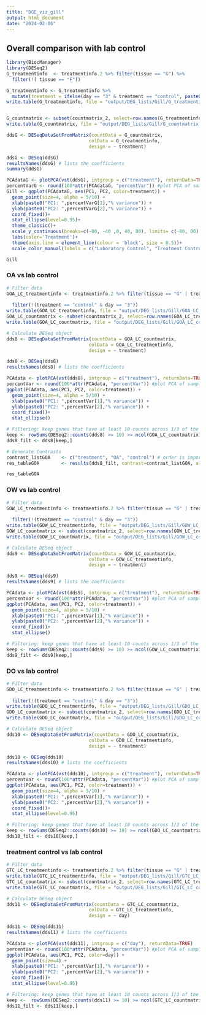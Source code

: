 ```yaml
---
title: "DGE_viz_gill"
output: html_document
date: "2024-02-06"
---
```


## Overall comparison with lab control
```r
library(BiocManager)
library(DESeq2)
G_treatmentinfo  <- treatmentinfo.2 %>% filter(tissue == "G") %>%
  filter(!( tissue == "F"))

G_treatmentinfo <- G_treatmentinfo %>%
  mutate(treatment = ifelse(day == "3" & treatment == "control", paste0(treatment, "_3"), treatment))
write.table(G_treatmentinfo, file = "output/DEG_lists/Gill/G_treatmentinfo.csv", row.names = FALSE)


G_countmatrix <- subset(countmatrix_2, select=row.names(G_treatmentinfo))
write.table(G_countmatrix, file = "output/DEG_lists/Gill/G_countmatrix.csv", row.names = FALSE)

ddsG <- DESeqDataSetFromMatrix(countData = G_countmatrix,
                              colData = G_treatmentinfo,
                              design = ~ treatment)

ddsG <- DESeq(ddsG)
resultsNames(ddsG) # lists the coefficients
summary(ddsG)

PCAdataG <- plotPCA(vst(ddsG), intgroup = c("treatment"), returnData=TRUE)
percentVarG <- round(100*attr(PCAdataG, "percentVar")) #plot PCA of samples with all data
Gill <- ggplot(PCAdataG, aes(PC1, PC2, color=treatment)) + 
  geom_point(size=4, alpha = 5/10) +
  xlab(paste0("PC1: ",percentVarG[1],"% variance")) +
  ylab(paste0("PC2: ",percentVarG[2],"% variance")) + 
  coord_fixed()+
  stat_ellipse(level=0.95)+
  theme_classic()+
  scale_y_continuous(breaks=c(-80, -40 ,0, 40, 80), limits= c(-80, 80))+
  labs(color='Treatment')+ 
  theme(axis.line = element_line(colour = 'black', size = 0.5))+
  scale_color_manual(labels = c("Laboratory Control", "Treatment Control", "Hypoxia", "Ocean Acidification", "Ocean Warming"), values = c("blue", "lightblue", "purple","green", "red"))

Gill
```

### OA vs lab control
```r

# Filter data
GOA_LC_treatmentinfo <- treatmentinfo.2 %>% filter(tissue == "G" | treatment == "control" | treatment == "OA") %>% filter(!(tissue == "F" | treatment == "OW" | treatment == "DO"))
                                                                                     GOA_LC_treatmentinfo <- GOA_LC_treatmentinfo %>%
  filter(!(treatment == "control" & day == "3")) 
write.table(GOA_LC_treatmentinfo, file = "output/DEG_lists/Gill/GOA_LC_treatmentinfo.csv", row.names = FALSE)                                                                                                      
GOA_LC_countmatrix <- subset(countmatrix_2, select=row.names(GOA_LC_treatmentinfo))
write.table(GOA_LC_countmatrix, file = "output/DEG_lists/Gill/GOA_LC_countmatrix.csv", row.names = FALSE)         

# Calculate DESeq object
dds8 <- DESeqDataSetFromMatrix(countData = GOA_LC_countmatrix,
                              colData = GOA_LC_treatmentinfo,
                              design = ~ treatment)

dds8 <- DESeq(dds8)
resultsNames(dds8) # lists the coefficients

PCAdata <- plotPCA(vst(dds8), intgroup = c("treatment"), returnData=TRUE)
percentVar <- round(100*attr(PCAdata, "percentVar")) #plot PCA of samples with all data
ggplot(PCAdata, aes(PC1, PC2, color=treatment)) + 
  geom_point(size=4, alpha = 5/10) +
  xlab(paste0("PC1: ",percentVar[1],"% variance")) +
  ylab(paste0("PC2: ",percentVar[2],"% variance")) + 
  coord_fixed()+
  stat_ellipse()

# Filtering: keep genes that have at least 10 counts across 1/3 of the samples - https://support.bioconductor.org/p/110307/
keep <- rowSums(DESeq2::counts(dds8) >= 10) >= ncol(GOA_LC_countmatrix)/3
dds8_filt <- dds8[keep,]

# Generate Contrasts
contrast_listGOA    <- c("treatment", "OA", "control") # order is important: factor, treatment group, control
res_tableGOA        <- results(dds8_filt, contrast=contrast_listGOA, alpha = 0.05)

res_tableGOA

```

### OW vs lab control
```r

# Filter data
GOW_LC_treatmentinfo <- treatmentinfo.2 %>% filter(tissue == "G" | treatment == "control" | treatment == "OW") %>% filter(!(tissue == "F" | treatment == "OA" | treatment == "DO"))
                                                                                                    GOW_LC_treatmentinfo <- GOW_LC_treatmentinfo %>%
  filter(!(treatment == "control" & day == "3")) 
write.table(GOW_LC_treatmentinfo, file = "output/DEG_lists/Gill/GOW_LC_treatmentinfo.csv", row.names = FALSE)                                                                                                              
GOW_LC_countmatrix <- subset(countmatrix_2, select=row.names(GOW_LC_treatmentinfo))
write.table(GOW_LC_countmatrix, file = "output/DEG_lists/Gill/GOW_LC_countmatrix.csv", row.names = FALSE)           

# Calculate DESeq object
dds9 <- DESeqDataSetFromMatrix(countData = GOW_LC_countmatrix,
                              colData = GOW_LC_treatmentinfo,
                              design = ~ treatment)

dds9 <- DESeq(dds9)
resultsNames(dds9) # lists the coefficients

PCAdata <- plotPCA(vst(dds9), intgroup = c("treatment"), returnData=TRUE)
percentVar <- round(100*attr(PCAdata, "percentVar")) #plot PCA of samples with all data
ggplot(PCAdata, aes(PC1, PC2, color=treatment)) + 
  geom_point(size=4, alpha = 5/10) +
  xlab(paste0("PC1: ",percentVar[1],"% variance")) +
  ylab(paste0("PC2: ",percentVar[2],"% variance")) + 
  coord_fixed()+
  stat_ellipse()

# Filtering: keep genes that have at least 10 counts across 1/3 of the samples - https://support.bioconductor.org/p/110307/
keep <- rowSums(DESeq2::counts(dds9) >= 10) >= ncol(GOW_LC_countmatrix)/3
dds9_filt <- dds9[keep,]

```
### DO vs lab control
```r

# Filter data
GDO_LC_treatmentinfo <- treatmentinfo.2 %>% filter(tissue == "G" | treatment == "control" | treatment == "DO") %>% filter(!(tissue == "F" | treatment == "OA" | treatment == "OW"))
                                                                                                    GDO_LC_treatmentinfo <- GDO_LC_treatmentinfo %>%
  filter(!(treatment == "control" & day == "3")) 
write.table(GDO_LC_treatmentinfo, file = "output/DEG_lists/Gill/GDO_LC_treatmentinfo.csv", row.names = FALSE)                                                                                                         
GDO_LC_countmatrix <- subset(countmatrix_2, select=row.names(GDO_LC_treatmentinfo))
write.table(GDO_LC_countmatrix, file = "output/DEG_lists/Gill/GDO_LC_countmatrix.csv", row.names = FALSE)         

# Calculate DESeq object
dds10 <- DESeqDataSetFromMatrix(countData = GDO_LC_countmatrix,
                              colData = GDO_LC_treatmentinfo,
                              design = ~ treatment)

dds10 <- DESeq(dds10)
resultsNames(dds10) # lists the coefficients

PCAdata <- plotPCA(vst(dds10), intgroup = c("treatment"), returnData=TRUE)
percentVar <- round(100*attr(PCAdata, "percentVar")) #plot PCA of samples with all data
ggplot(PCAdata, aes(PC1, PC2, color=treatment)) + 
  geom_point(size=4, alpha = 5/10) +
  xlab(paste0("PC1: ",percentVar[1],"% variance")) +
  ylab(paste0("PC2: ",percentVar[2],"% variance")) + 
  coord_fixed()+
  stat_ellipse(level=0.95)

# Filtering: keep genes that have at least 10 counts across 1/3 of the samples - https://support.bioconductor.org/p/110307/
keep <- rowSums(DESeq2::counts(dds10) >= 10) >= ncol(GDO_LC_countmatrix)/3
dds10_filt <- dds10[keep,]

```

### treatment control vs lab control
```r

# Filter data
GTC_LC_treatmentinfo <- treatmentinfo.2 %>% filter(tissue == "G" | treatment == "control") %>% filter(!(tissue == "F" | treatment == "OA" | treatment == "OW" | treatment == "DO"))
write.table(GTC_LC_treatmentinfo, file = "output/DEG_lists/Gill/GTC_LC_treatmentinfo.csv", row.names = FALSE)                                                                                                    
GTC_LC_countmatrix <- subset(countmatrix_2, select=row.names(GTC_LC_treatmentinfo))
write.table(GTC_LC_countmatrix, file = "output/DEG_lists/Gill/GTC_LC_countmatrix.csv", row.names = FALSE)   

# Calculate DESeq object
dds11 <- DESeqDataSetFromMatrix(countData = GTC_LC_countmatrix,
                              colData = GTC_LC_treatmentinfo,
                              design = ~ day)

dds11 <- DESeq(dds11)
resultsNames(dds11) # lists the coefficients

PCAdata <- plotPCA(vst(dds11), intgroup = c("day"), returnData=TRUE)
percentVar <- round(100*attr(PCAdata, "percentVar")) #plot PCA of samples with all data
ggplot(PCAdata, aes(PC1, PC2, color=day)) + 
  geom_point(size=4) +
  xlab(paste0("PC1: ",percentVar[1],"% variance")) +
  ylab(paste0("PC2: ",percentVar[2],"% variance")) + 
  coord_fixed()+
  stat_ellipse(level=0.95)

# Filtering: keep genes that have at least 10 counts across 1/3 of the samples - https://support.bioconductor.org/p/110307/
keep <-  rowSums(DESeq2::counts(dds11) >= 10) >= ncol(GTC_LC_countmatrix)/3
dds11_filt <- dds11[keep,]

```